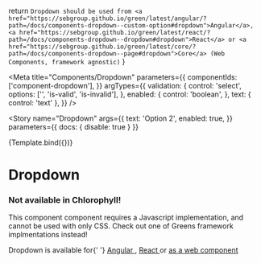 
  return `Dropdown should be used from <a href="https://sebgroup.github.io/green/latest/angular/?path=/docs/components-dropdown--custom-option#dropdown">Angular</a>, <a href="https://sebgroup.github.io/green/latest/react/?path=/docs/components-dropdown--dropdown#dropdown">React</a> or <a href="https://sebgroup.github.io/green/latest/core/?path=/docs/components-dropdown--page#dropdown">Core</a> (Web Components, framework agnostic)`
}

<Meta
  title="Components/Dropdown"
  parameters={{
    componentIds: ['component-dropdown'],
  }}
  argTypes={{
    validation: {
      control: 'select',
      options: ['', 'is-valid', 'is-invalid'],
    },
    enabled: {
      control: 'boolean',
    },
    text: { control: 'text' },
  }}
/>

<Story
  name="Dropdown"
  args={{
    text: 'Option 2',
    enabled: true,
  }}
  parameters={{ docs: { disable: true } }}
>
  {Template.bind({})}
</Story>

<style>
  {`
    .popover {
    visibility: visible;
    opacity: 1;
    margin-top:4px !important;
  }
`}
</style>

# Dropdown

<div role="alert" class="warning mb-7 mt-5 w-100">
  <main>
    <h3>Not available in Chlorophyll!</h3>
    <p>
      This component component requires a Javascript implementation, and cannot
      be used with only CSS. Check out one of Greens framework implmentations
      instead!
    </p>
    <p>
      Dropdown is available for{' '}
      <a href="https://sebgroup.github.io/green/latest/angular/?path=/docs/components-dropdown--custom-option#dropdown">
        Angular
      </a>
      , <a href="https://sebgroup.github.io/green/latest/react/?path=/docs/components-dropdown--dropdown#dropdown">
        React
      </a> or <a href="https://sebgroup.github.io/green/latest/core/?path=/docs/components-dropdown--page#dropdown">as a web component</a>
    </p>
  </main>
</div>
